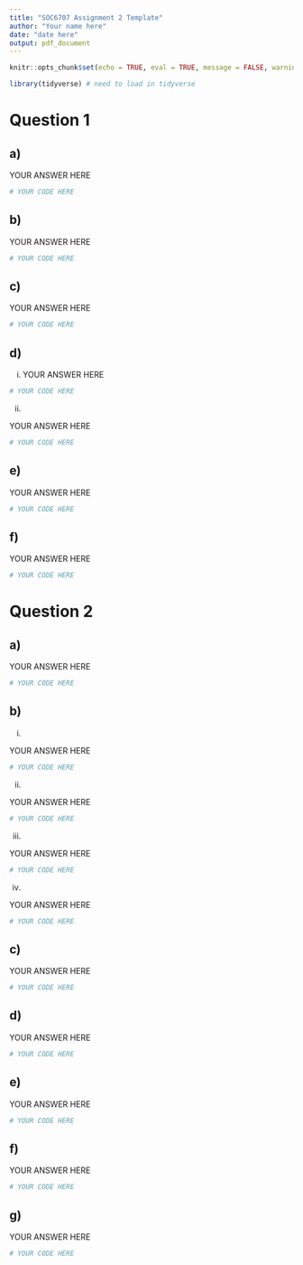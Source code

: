 ```yaml
---
title: "SOC6707 Assignment 2 Template"
author: "Your name here"
date: "date here"
output: pdf_document
---
```


```r
knitr::opts_chunk$set(echo = TRUE, eval = TRUE, message = FALSE, warning = FALSE)
```

```r
library(tidyverse) # need to load in tidyverse
```


# Question 1

## a)

YOUR ANSWER HERE

```r
# YOUR CODE HERE
```


## b)

YOUR ANSWER HERE

```r
# YOUR CODE HERE
```

## c)

YOUR ANSWER HERE

```r
# YOUR CODE HERE
```

## d)

i) 
YOUR ANSWER HERE

```r
# YOUR CODE HERE
```


ii) 

YOUR ANSWER HERE

```r
# YOUR CODE HERE
```

## e)

YOUR ANSWER HERE

```r
# YOUR CODE HERE
```

## f)

YOUR ANSWER HERE

```r
# YOUR CODE HERE
```

# Question 2

## a)

YOUR ANSWER HERE

```r
# YOUR CODE HERE
```

## b)

i) 

YOUR ANSWER HERE

```r
# YOUR CODE HERE
```

ii) 

YOUR ANSWER HERE

```r
# YOUR CODE HERE
```

iii) 

YOUR ANSWER HERE

```r
# YOUR CODE HERE
```

iv)

YOUR ANSWER HERE

```r
# YOUR CODE HERE
```



## c)

YOUR ANSWER HERE

```r
# YOUR CODE HERE
```


## d)

YOUR ANSWER HERE

```r
# YOUR CODE HERE
```


## e)

YOUR ANSWER HERE

```r
# YOUR CODE HERE
```

## f)

YOUR ANSWER HERE

```r
# YOUR CODE HERE
```

## g)

YOUR ANSWER HERE

```r
# YOUR CODE HERE
```

